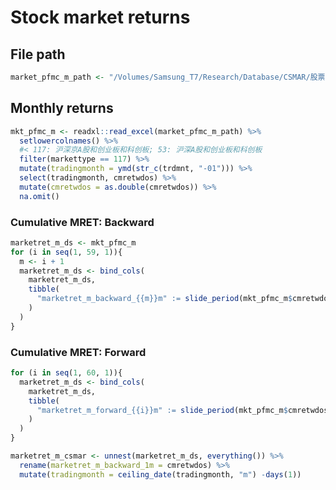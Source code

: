 # Stock market returns

## File path

```r
market_pfmc_m_path <- "/Volumes/Samsung_T7/Research/Database/CSMAR/股票市场系列/股票市场交易/综合市场交易数据/TRD_Cnmont1990-12 至 2023-03.xlsx"
```

## Monthly returns

```r
mkt_pfmc_m <- readxl::read_excel(market_pfmc_m_path) %>% 
  setlowercolnames() %>% 
  #< 117: 沪深京A股和创业板和科创板; 53: 沪深A股和创业板和科创板
  filter(markettype == 117) %>% 
  mutate(tradingmonth = ymd(str_c(trdmnt, "-01"))) %>% 
  select(tradingmonth, cmretwdos) %>% 
  mutate(cmretwdos = as.double(cmretwdos)) %>% 
  na.omit()
```


### Cumulative MRET: Backward

```r
marketret_m_ds <- mkt_pfmc_m
for (i in seq(1, 59, 1)){
  m <- i + 1
  marketret_m_ds <- bind_cols(
    marketret_m_ds,
    tibble(
      "marketret_m_backward_{{m}}m" := slide_period(mkt_pfmc_m$cmretwdos, mkt_pfmc_m$tradingmonth, .period = "month", .before = i, .complete = T, .f = ~prod(1+.x) - 1)
    )
  )
}

```

### Cumulative MRET: Forward

```r
for (i in seq(1, 60, 1)){
  marketret_m_ds <- bind_cols(
    marketret_m_ds,
    tibble(
      "marketret_m_forward_{{i}}m" := slide_period(mkt_pfmc_m$cmretwdos, mkt_pfmc_m$tradingmonth, .period = "month", .before = -1, .after = i, .complete = T, .f = ~prod(1+.x) - 1)
    )
  )
}

marketret_m_csmar <- unnest(marketret_m_ds, everything()) %>% 
  rename(marketret_m_backward_1m = cmretwdos) %>% 
  mutate(tradingmonth = ceiling_date(tradingmonth, "m") -days(1))
```
